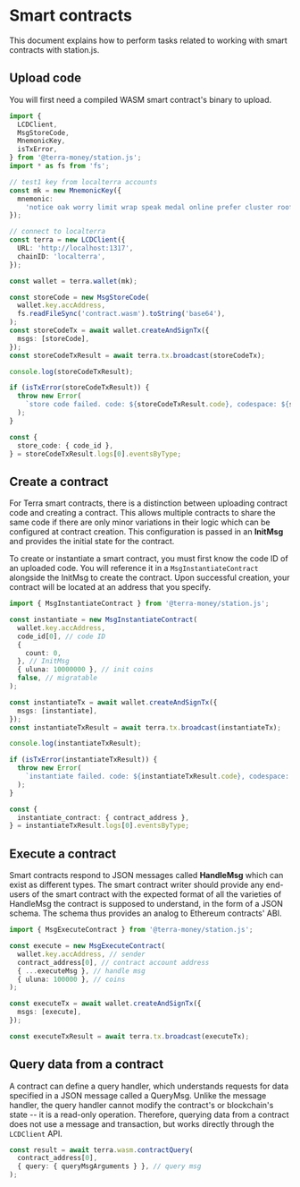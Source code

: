 # Smart contracts

This document explains how to perform tasks related to working with smart contracts with station.js.

## Upload code

You will first need a compiled WASM smart contract's binary to upload.

```ts
import {
  LCDClient,
  MsgStoreCode,
  MnemonicKey,
  isTxError,
} from '@terra-money/station.js';
import * as fs from 'fs';

// test1 key from localterra accounts
const mk = new MnemonicKey({
  mnemonic:
    'notice oak worry limit wrap speak medal online prefer cluster roof addict wrist behave treat actual wasp year salad speed social layer crew genius',
});

// connect to localterra
const terra = new LCDClient({
  URL: 'http://localhost:1317',
  chainID: 'localterra',
});

const wallet = terra.wallet(mk);

const storeCode = new MsgStoreCode(
  wallet.key.accAddress,
  fs.readFileSync('contract.wasm').toString('base64'),
);
const storeCodeTx = await wallet.createAndSignTx({
  msgs: [storeCode],
});
const storeCodeTxResult = await terra.tx.broadcast(storeCodeTx);

console.log(storeCodeTxResult);

if (isTxError(storeCodeTxResult)) {
  throw new Error(
    `store code failed. code: ${storeCodeTxResult.code}, codespace: ${storeCodeTxResult.codespace}, raw_log: ${storeCodeTxResult.raw_log}`,
  );
}

const {
  store_code: { code_id },
} = storeCodeTxResult.logs[0].eventsByType;
```

## Create a contract

For Terra smart contracts, there is a distinction between uploading contract code and creating a contract. This allows multiple contracts to share the same code if there are only minor variations in their logic which can be configured at contract creation. This configuration is passed in an **InitMsg** and provides the initial state for the contract.

To create or instantiate a smart contract, you must first know the code ID of an uploaded code. You will reference it in a `MsgInstantiateContract` alongside the InitMsg to create the contract. Upon successful creation, your contract will be located at an address that you specify.

```ts
import { MsgInstantiateContract } from '@terra-money/station.js';

const instantiate = new MsgInstantiateContract(
  wallet.key.accAddress,
  code_id[0], // code ID
  {
    count: 0,
  }, // InitMsg
  { uluna: 10000000 }, // init coins
  false, // migratable
);

const instantiateTx = await wallet.createAndSignTx({
  msgs: [instantiate],
});
const instantiateTxResult = await terra.tx.broadcast(instantiateTx);

console.log(instantiateTxResult);

if (isTxError(instantiateTxResult)) {
  throw new Error(
    `instantiate failed. code: ${instantiateTxResult.code}, codespace: ${instantiateTxResult.codespace}, raw_log: ${instantiateTxResult.raw_log}`,
  );
}

const {
  instantiate_contract: { contract_address },
} = instantiateTxResult.logs[0].eventsByType;
```

## Execute a contract

Smart contracts respond to JSON messages called **HandleMsg** which can exist as different types. The smart contract writer should provide any end-users of the smart contract with the expected format of all the varieties of HandleMsg the contract is supposed to understand, in the form of a JSON schema. The schema thus provides an analog to Ethereum contracts' ABI.

```ts
import { MsgExecuteContract } from '@terra-money/station.js';

const execute = new MsgExecuteContract(
  wallet.key.accAddress, // sender
  contract_address[0], // contract account address
  { ...executeMsg }, // handle msg
  { uluna: 100000 }, // coins
);

const executeTx = await wallet.createAndSignTx({
  msgs: [execute],
});

const executeTxResult = await terra.tx.broadcast(executeTx);
```

## Query data from a contract

A contract can define a query handler, which understands requests for data specified in a JSON message called a QueryMsg. Unlike the message handler, the query handler cannot modify the contract's or blockchain's state -- it is a read-only operation. Therefore, querying data from a contract does not use a message and transaction, but works directly through the `LCDClient` API.

```ts
const result = await terra.wasm.contractQuery(
  contract_address[0],
  { query: { queryMsgArguments } }, // query msg
);
```
